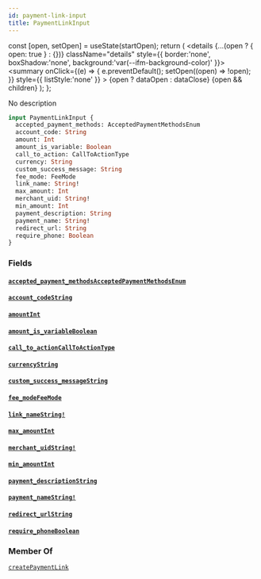 ```yaml
---
id: payment-link-input
title: PaymentLinkInput
---
```









  const [open, setOpen] = useState(startOpen);
  return (
    <details {...(open ? { open: true } : {})} className="details" style={{ border:'none', boxShadow:'none', background:'var(--ifm-background-color)' }}>
      <summary
        onClick={(e) => {
          e.preventDefault();
          setOpen((open) => !open);
        }}
        style={{ listStyle:'none' }}
      >
      {open ? dataOpen : dataClose}
      </summary>
      {open && children}
    </details>
  );
};








No description


```graphql
input PaymentLinkInput {
  accepted_payment_methods: AcceptedPaymentMethodsEnum
  account_code: String
  amount: Int
  amount_is_variable: Boolean
  call_to_action: CallToActionType
  currency: String
  custom_success_message: String
  fee_mode: FeeMode
  link_name: String!
  max_amount: Int
  merchant_uid: String!
  min_amount: Int
  payment_description: String
  payment_name: String!
  redirect_url: String
  require_phone: Boolean
}
```




### Fields

#### [`accepted_payment_methods`](#)<Bullet />[`AcceptedPaymentMethodsEnum`](/docs/api/types/enums/accepted-payment-methods-enum)  
> 
> 
> 
> 

#### [`account_code`](#)<Bullet />[`String`](/docs/api/types/scalars/string)  
> 
> 
> 
> 

#### [`amount`](#)<Bullet />[`Int`](/docs/api/types/scalars/int)  
> 
> 
> 
> 

#### [`amount_is_variable`](#)<Bullet />[`Boolean`](/docs/api/types/scalars/boolean)  
> 
> 
> 
> 

#### [`call_to_action`](#)<Bullet />[`CallToActionType`](/docs/api/types/enums/call-to-action-type)  
> 
> 
> 
> 

#### [`currency`](#)<Bullet />[`String`](/docs/api/types/scalars/string)  
> 
> 
> 
> 

#### [`custom_success_message`](#)<Bullet />[`String`](/docs/api/types/scalars/string)  
> 
> 
> 
> 

#### [`fee_mode`](#)<Bullet />[`FeeMode`](/docs/api/types/enums/fee-mode)  
> 
> 
> 
> 

#### [`link_name`](#)<Bullet />[`String!`](/docs/api/types/scalars/string)  
> 
> 
> 
> 

#### [`max_amount`](#)<Bullet />[`Int`](/docs/api/types/scalars/int)  
> 
> 
> 
> 

#### [`merchant_uid`](#)<Bullet />[`String!`](/docs/api/types/scalars/string)  
> 
> 
> 
> 

#### [`min_amount`](#)<Bullet />[`Int`](/docs/api/types/scalars/int)  
> 
> 
> 
> 

#### [`payment_description`](#)<Bullet />[`String`](/docs/api/types/scalars/string)  
> 
> 
> 
> 

#### [`payment_name`](#)<Bullet />[`String!`](/docs/api/types/scalars/string)  
> 
> 
> 
> 

#### [`redirect_url`](#)<Bullet />[`String`](/docs/api/types/scalars/string)  
> 
> 
> 
> 

#### [`require_phone`](#)<Bullet />[`Boolean`](/docs/api/types/scalars/boolean)  
> 
> 
> 
> 



### Member Of

[`createPaymentLink`](/docs/api/api/mutations/create-payment-link)  <Badge class="badge badge--secondary" text="mutation"/>

